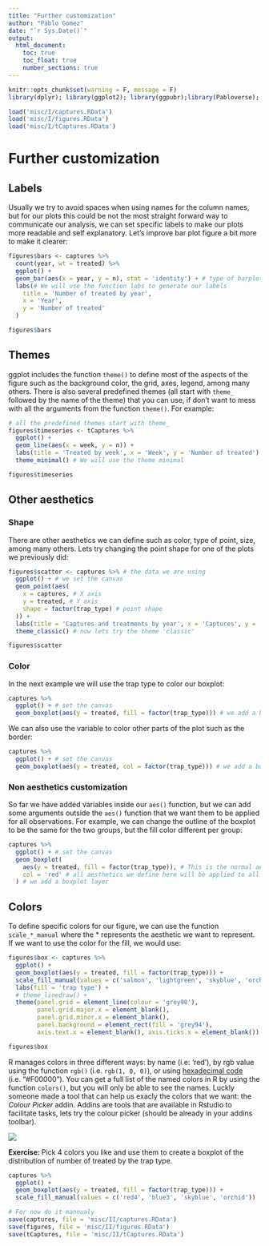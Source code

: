 ```yaml
---
title: "Further customization"
author: "Pablo Gomez"
date: "`r Sys.Date()`"
output:
  html_document:
    toc: true
    toc_float: true
    number_sections: true
---
```


```r
knitr::opts_chunk$set(warning = F, message = F)
library(dplyr); library(ggplot2); library(ggpubr);library(Pabloverse); library(STNet)
```

```r
load('misc/I/captures.RData')
load('misc/I/figures.RData')
load('misc/I/tCaptures.RData')
```



# Further customization

## Labels

Usually we try to avoid spaces when using names for the column names, but for our plots this could be not the most straight forward way to communicate our analysis, we can set specific labels to make our plots more readable and self explanatory. Let's improve bar plot figure a bit more to make it clearer:

```r
figures$bars <- captures %>% 
  count(year, wt = treated) %>% 
  ggplot() +
  geom_bar(aes(x = year, y = n), stat = 'identity') + # type of barplot
  labs(# We will use the function labs to generate our labels
    title = 'Number of treated by year',
    x = 'Year',
    y = 'Number of treated'
  )

figures$bars
```

## Themes

ggplot includes the function `theme()` to define most of the aspects of the figure such as the background color, the grid, axes, legend, among many others. There is also several predefined themes (all start with `theme_` followed by the name of the theme) that you can use, if don't want to mess with all the arguments from the function `theme()`. For example:

```r
# all the predefined themes start with theme_
figures$timeseries <- tCaptures %>% 
  ggplot() +
  geom_line(aes(x = week, y = n)) +
  labs(title = 'Treated by week', x = 'Week', y = 'Number of treated') +
  theme_minimal() # We will use the theme minimal

figures$timeseries
```

## Other aesthetics

### Shape

There are other aesthetics we can define such as color, type of point, size, among many others. Lets try changing the point shape for one of the plots we previously did:

```r
figures$scatter <- captures %>% # the data we are using
  ggplot() + # we set the canvas
  geom_point(aes(
    x = captures, # X axis
    y = treated, # Y axis
    shape = factor(trap_type) # point shape
  )) +
  labs(title = 'Captures and treatments by year', x = 'Captures', y = 'Treated', shape = 'Trap type') +
  theme_classic() # now lets try the theme 'classic'

figures$scatter
```

### Color

In the next example we will use the trap type to color our boxplot:

```r
captures %>% 
  ggplot() + # set the canvas
  geom_boxplot(aes(y = treated, fill = factor(trap_type))) # we add a boxplot layer
```

We can also use the variable to color other parts of the plot such as the border:

```r
captures %>% 
  ggplot() + # set the canvas
  geom_boxplot(aes(y = treated, col = factor(trap_type))) # we add a boxplot layer
```

### Non aesthetics customization

So far we have added variables inside our `aes()` function, but we can add some arguments outside the `aes()` function that we want them to be applied for all observations. For example, we can change the outline of the boxplot to be the same for the two groups, but the fill color different per group:

```r
captures %>% 
  ggplot() + # set the canvas
  geom_boxplot(
    aes(y = treated, fill = factor(trap_type)), # This is the normal aesthetics we define
    col = 'red' # all aesthetics we define here will be applied to all th ebservations
  ) # we add a boxplot layer
```

## Colors

To define specific colors for our figure, we can use the function `scale_*_manual` where the * represents the aesthetic we want to represent. If we want to use the color for the fill, we would use:

```r
figures$box <- captures %>% 
  ggplot() +
  geom_boxplot(aes(y = treated, fill = factor(trap_type))) +
  scale_fill_manual(values = c('salmon', 'lightgreen', 'skyblue', 'orchid')) +
  labs(fill = 'trap type') +
  # theme_linedraw() +
  theme(panel.grid = element_line(colour = 'grey98'), 
        panel.grid.major.x = element_blank(), 
        panel.grid.minor.x = element_blank(), 
        panel.background = element_rect(fill = 'grey94'), 
        axis.text.x = element_blank(), axis.ticks.x = element_blank())

figures$box
```


R manages colors in three different ways: by name (i.e: 'red'), by rgb value using the function `rgb()` (i.e. `rgb(1, 0, 0)`), or using [hexadecimal code](https://marketing.istockphoto.com/blog/hex-colors-guide/) (i.e. "#F00000"). You can get a full list of the named colors in R by using the function `colors()`, but you will only be able to see the names. Luckly someone made a tool that can help us exacly the colors that we want: the *Colour Picker* addin. Addins are tools that are available in Rstudio to facilitate tasks, lets try the colour picker (should be already in your addins toolbar).

![](img/1c_colPicker.gif)

**Exercise: ** Pick 4 colors you like and use them to create a boxplot of the distribution of number of treated by the trap type.

```r
captures %>% 
  ggplot() +
  geom_boxplot(aes(y = treated, fill = factor(trap_type))) +
  scale_fill_manual(values = c('red4', 'blue3', 'skyblue', 'orchid'))
```


```r
# For now do it mannualy
save(captures, file = 'misc/II/captures.RData')
save(figures, file = 'misc/II/figures.RData')
save(tCaptures, file = 'misc/II/tCaptures.RData')
```


